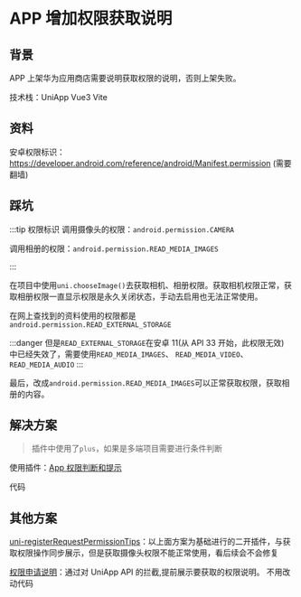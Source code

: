 # APP 增加权限获取说明

## 背景

APP 上架华为应用商店需要说明获取权限的说明，否则上架失败。

技术栈：UniApp Vue3 Vite

## 资料

安卓权限标识：https://developer.android.com/reference/android/Manifest.permission (需要翻墙)

## 踩坑

:::tip 权限标识
调用摄像头的权限：`android.permission.CAMERA`

调用相册的权限：`android.permission.READ_MEDIA_IMAGES`

:::

在项目中使用`uni.chooseImage()`去获取相机、相册权限。获取相机权限正常，获取相册权限一直显示权限是永久关闭状态，手动去启用也无法正常使用。

在网上查找到的资料使用的权限都是`android.permission.READ_EXTERNAL_STORAGE`

:::danger
但是`READ_EXTERNAL_STORAGE`在安卓 11(从 API 33 开始，此权限无效) 中已经失效了，需要使用`READ_MEDIA_IMAGES`、 `READ_MEDIA_VIDEO`、 `READ_MEDIA_AUDIO`
:::

最后，改成`android.permission.READ_MEDIA_IMAGES`可以正常获取权限，获取相册的内容。

## 解决方案

> 插件中使用了`plus`，如果是多端项目需要进行条件判断

使用插件：[App 权限判断和提示](https://ext.dcloud.net.cn/plugin?id=594)

代码

## 其他方案

[uni-registerRequestPermissionTips](https://ext.dcloud.net.cn/plugin?id=16960)：以上面方案为基础进行的二开插件，与获取权限操作同步展示，但是获取摄像头权限不能正常使用，看后续会不会修复

[权限申请说明](https://ext.dcloud.net.cn/plugin?id=15897)：通过对 UniApp API 的拦截,提前展示要获取的权限说明。 不用改动代码
